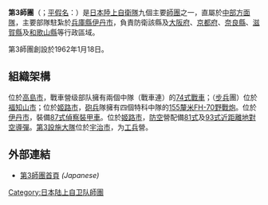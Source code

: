 {{noteTA|G1=Military|G2=单位}}{{unreferenced|time=2015-09-06T10:29:59+00:00}}
{{Infobox Military Unit
|unit_name= 陸上自衛隊第3師團
|image= [[File:JGSDF_3rd_Division.svg|File:JGSDF 3rd Division.svg]]
|caption= 第3師團徽章
|dates= 1962年1月18日至今
|country={{flag|Japan}}
|allegiance=
|branch={{flagicon image|Flag of the Japan Self-Defense Forces.svg}}  [[日本陸上自衛隊|日本陸上自衛隊]]
|type= [[步兵|步兵]]
|role= 國土防衛
|size=[[師團|師團]]
|command_structure= [[陸上自衛隊中部方面隊|陸上自衛隊中部方面隊]]
|current_commander= 
|garrison= [[兵庫縣|兵庫縣]][[伊丹市|伊丹市]]
|notable_commanders= 
|colonel_of_the_regiment=
|nickname=
|patron=
|motto= 
|colors=
|march=
|mascot=
|anniversaries=
}}
{{japanese|japanese=第3師団|kana=だいさんしだん}}
'''第3師團'''（{{lang-ja|第3師団}}；[[平假名|平假名]]：{{lang|ja|だいさんしだん}}）是[[陸上自衛隊|日本陸上自衛隊]]九個主要[[師團|師團]]之一，直屬於[[陸上自衛隊中部方面隊|中部方面隊]]，主要部隊駐紮於[[兵庫縣|兵庫縣]][[伊丹市|伊丹市]]，負責防衛該縣及[[大阪府|大阪府]]、[[京都府|京都府]]、[[奈良縣|奈良縣]]、[[滋賀縣|滋賀縣]]及[[和歌山縣|和歌山縣]]等行政區域。

第3師團創設於1962年1月18日。

== 組織架構 ==
{{columns-list|2|
* {{tsl|ja|千僧駐屯地||千僧駐屯地}}（[[兵库县|兵库县]][[伊丹市|伊丹市]]）
** 第3师团司令部及师部附属队
** {{tsl|ja|第3後方支援連隊||第3後方支援联队}}
** {{tsl|ja|第3通信大隊||第3通信大隊}}
** {{tsl|ja|第3偵察隊||第3偵察隊}}
** 第3特殊武器防護隊
** 第3音乐隊
* {{tsl|ja|福知山駐屯地||福知山駐屯地}}（[[京都府|京都府]][[福知山市|福知山市]]）
** {{tsl|ja|第7普通科連隊||第7普通科联队}}
* {{tsl|ja|伊丹駐屯地||伊丹駐屯地}}（[[兵库县|兵库县]][[伊丹市|伊丹市]]）
** {{tsl|ja|第36普通科連隊||第36普通科联队}}
* {{tsl|ja|信太山駐屯地||信太山駐屯地}}（[[大阪府|大阪府]][[和泉市|和泉市]]）
** {{tsl|ja|第37普通科連隊||第37普通科联队}}
* {{tsl|ja|姫路駐屯地||姫路駐屯地}}（[[兵库县|兵库县]][[姬路市|姫路市]]）
** {{tsl|ja|第3特科隊||第3特科隊}}
** {{tsl|ja|第3高射特科大隊||第3高射特科大隊}}
* {{tsl|ja|今津駐屯地||今津駐屯地}}（[[滋贺县|滋贺县]][[高島市|高島市]]）
** {{tsl|ja|第3戦車大隊||第3戰車大隊}}
* {{tsl|ja|大久保駐屯地||大久保駐屯地}}（[[京都府|京都府]][[宇治市|宇治市]]）
** {{tsl|ja|第3施設大隊||第3设施大隊}}
* {{tsl|ja|八尾駐屯地||八尾駐屯地}}（[[大阪府|大阪府]][[八尾市|八尾市]][[八尾機場|八尾機場]]）
** {{tsl|ja|第3飛行隊 (陸上自衛隊)||第3飛行隊}}
}}
{{tsl|ja|第3戦車大隊|第3戰車大隊}}位於[[高島市|高島市]]，戰車營级部队擁有兩個中隊（戰車連）的[[74式戰車|74式戰車]]；{{tsl|ja|第7普通科連隊||第7普通科联队}}（[[步兵|步兵]]團）位於[[福知山市|福知山市]]；{{tsl|ja|第3特科隊||第3特科隊}}位於[[姬路市|姬路市]]，[[炮兵_(日本將棋)|砲兵]]隊擁有四個特科中隊的[[155釐米FH-70野戰炮|155釐米FH-70野戰炮]]。{{tsl|ja|第3偵察隊||第3偵察隊}}位於[[伊丹市|伊丹市]]，裝備[[87式偵察裝甲車|87式偵察裝甲車]]。{{tsl|ja|第3高射特科大隊||第3高射特科大隊}}位於[[姬路市|姬路市]]，[[防空砲|防空]]營配備[[81式|81式]]及[[93式近距離地對空導彈|93式近距離地對空導彈]]。[[第3設施大隊|第3設施大隊]]位於[[宇治市|宇治市]]，为[[工兵|工兵]]營。

== 外部連結 ==
* [http://www.mod.go.jp/gsdf/mae/3d/ 第3師團首頁] ''(Japanese)''
{{陸上自衛隊2}}
[[Category:日本陆上自卫队師團|Category:日本陆上自卫队師團]]